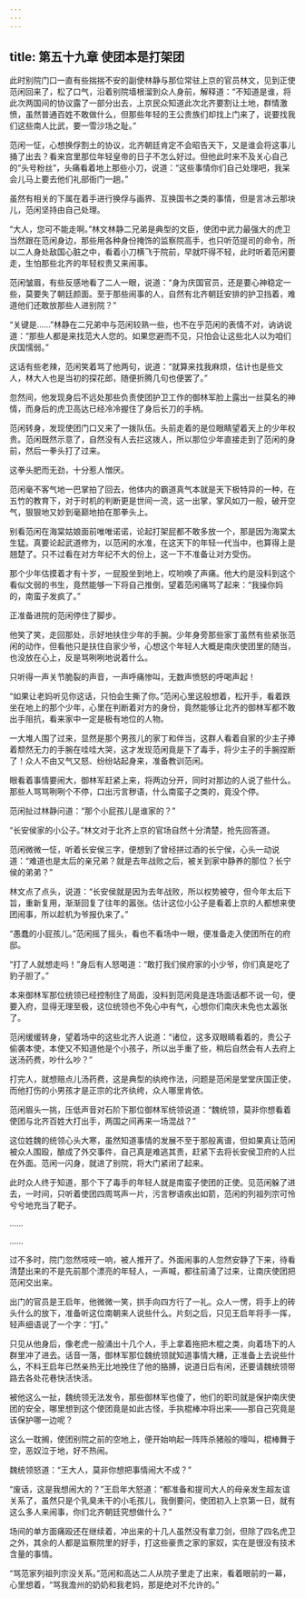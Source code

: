 ```yaml
---
---
---
```

title: 第五十九章 使团本是打架团
---




此时别院门口一直有些揣揣不安的副使林静与那位常驻上京的官员林文，见到正使范闲回来了，松了口气，沿着别院墙根溜到众人身前，解释道：“不知道是谁，将此次两国间的协议露了一部分出去，上京民众知道此次北齐要割让土地，群情激愤，虽然普通百姓不敢做什么，但那些年轻的王公贵族们却找上门来了，说要找我们这些南人比武，要一雪沙场之耻。”

范闲一怔，心想换俘割土的协议，北齐朝廷肯定不会昭告天下，又是谁会将这事儿捅了出去？看来宫里那位年轻皇帝的日子不怎么好过。但他此时来不及关心自己的“头号粉丝”，头痛看着地上那些小刀，说道：“这些事情你们自己处理吧，我呆会儿马上要去他们礼部衙门一趟。”

虽然有相关的下属在着手进行换俘与画界、互换国书之类的事情，但是言冰云那块儿，范闲坚持由自己处理。

“大人，您可不能走啊。”林文林静二兄弟是典型的文臣，使团中武力最强大的虎卫当然跟在范闲身边，那些用各种身份掩饰的监察院高手，也只听范提司的命令，所以二人身处敌国心脏之中，看着小刀横飞于院前，早就吓得不轻，此时听着范闲要走，生怕那些北齐的年轻权贵又来闹事。

范闲皱眉，有些反感地看了二人一眼，说道：“身为庆国官员，还是要心神稳定一些，莫要失了朝廷颜面。至于那些闹事的人，自然有北齐朝廷安排的护卫挡着，难道他们还敢放那些人进别院？”

“关键是……”林静在二兄弟中与范闲较熟一些，也不在乎范闲的表情不对，讷讷说道：“那些人都是来找范大人您的。如果您避而不见，只怕会让这些北人以为咱们庆国懦弱。”

这话有些老辣，范闲笑着骂了他两句，说道：“就算来找我麻烦，估计也是些文人，林大人也是当初的探花郎，随便折腾几句也便罢了。”

忽然间，他发现身后不远处那些负责使团护卫工作的御林军脸上露出一丝莫名的神情，而身后的虎卫高达已经冷冷握住了身后长刀的手柄。

范闲转身，发现使团门口又来了一拨队伍。头前走着的是位眼睛望着天上的少年权贵。范闲既然示意了，自然没有人去拦这拨人，所以那位少年直接走到了范闲的身前，然后一拳头打了过来。

这拳头肥而无劲，十分惹人憎厌。

范闲毫不客气地一巴掌拍了回去，他体内的霸道真气本就是天下极特异的一种，在五竹的教育下，对于时机的判断更是世间一流，这一出掌，掌风如刀一般，破开空气，狠狠地又妙到毫巅地拍在那拳头上。

别看范闲在海棠姑娘面前唯唯诺诺，论起打架屁都不敢多放一个，那是因为海棠太生猛。真要论起武道修为，以范闲的水准，在这天下的年轻一代当中，也算得上是翘楚了。只不过看在对方年纪不大的份上，这一下不准备让对方受伤。

那个少年估摸着才有十岁，一屁股坐到地上，哎哟唤了声痛。他大约是没料到这个看似文弱的书生，竟然能够一下将自己推倒，望着范闲痛骂了起来：“我操你妈的，南蛮子发疯了。”

正准备进院的范闲停住了脚步。

他笑了笑，走回那处，示好地扶住少年的手腕。少年身旁那些家丁虽然有些紧张范闲的动作，但看他只是扶住自家少爷，心想这个年轻人大概是南庆使团里的随当，也没放在心上，反是骂咧咧地说着什么。

只听得一声关节脆裂的声音，一声呼痛惨叫，无数声愤怒的呼喝声起！

“如果让老妈听见你这话，只怕会生撕了你。”范闲心里这般想着，松开手，看着跌坐在地上的那个少年，心里在判断着对方的身份，竟然能够让北齐的御林军都不敢出手阻抗，看来家中一定是极有地位的人物。

一大堆人围了过来，显然是那个男孩儿的家丁和伴当，这群人看着自家的少主子捧着颓然无力的手腕在哇哇大哭，这才发现范闲竟是下了毒手，将少主子的手腕捏断了！众人不由又气又怒、纷纷站起身来，准备教训范闲。

眼看着事情要闹大，御林军赶紧上来，将两边分开，同时对那边的人说了些什么。那些人骂骂咧咧个不停，口出污言秽语，什么南蛮子之类的，竟没个停。

范闲扯过林静问道：“那个小屁孩儿是谁家的？”

“长安侯家的小公子。”林文对于北齐上京的官场自然十分清楚，抢先回答道。

范闲微微一怔，听着长安侯三字，便想到了曾经拼过酒的长宁侯，心头一动说道：“难道也是太后的亲兄弟？就是去年战败之后，被关到家中静养的那位？长宁侯的弟弟？”

林文点了点头，说道：“长安侯就是因为去年战败，所以权势被夺，但今年太后下旨，重新复用，渐渐回复了往年的嚣张。估计这位小公子是看着上京的人都想来使团闹事，所以趁机为爷报仇来了。”

“愚蠢的小屁孩儿。”范闲摇了摇头，看也不看场中一眼，便准备走入使团所在的府邸。

“打了人就想走吗！”身后有人怒喝道：“敢打我们侯府家的小少爷，你们真是吃了豹子胆了。”

本来御林军那位统领已经控制住了局面，没料到范闲竟是连场面话都不说一句，便要入府，显得无理至极，这位统领也不免心中有气，心想你们南庆未免也太嚣张了。

范闲缓缓转身，望着场中的这些北齐人说道：“诸位，这多双眼睛看着的，贵公子偷袭本使，本使又不知道他是个小孩子，所以出手重了些，稍后自然会有人去府上送汤药费，吵什么吵？”

打完人，就想赔点儿汤药费，这是典型的纨绔作法，问题是范闲是堂堂庆国正使，而他打伤的小男孩才是正宗的北齐纨绔，众人哪里肯依。

范闲眉头一挑，压低声音对石阶下那位御林军统领说道：“魏统领，莫非你想看着使团与北齐百姓大打出手，两国之间再来一场混战？”

这位姓魏的统领心头大寒，虽然知道事情的发展不至于那般离谱，但如果真让范闲被众人围殴，酿成了外交事件，自己真是难逃其责，赶紧下去将长安侯卫府的人拦在外面。范闲一闪身，就进了别院，将大门紧闭了起来。

此时众人终于知道，那个下了毒手的年轻人就是南蛮子使团的正使。见范闲躲了进去，一时间，只听着使团四周骂声一片，污言秽语疾出如箭，范闲的列祖列宗可怜兮兮地充当了靶子。

……

……

过不多时，院门忽然吱吱一响，被人推开了。外面闹事的人忽然安静了下来，待看清楚出来的不是先前那个漂亮的年轻人，一声喊，都往前涌了过来，让南庆使团把范闲交出来。

出门的官员是王启年，他微微一笑，拱手向四方行了一礼。众人一愣，将手上的砖头什么的放下，准备听这位南朝来人说些什么。片刻之后，只见王启年将手一挥，轻声细语说了一个字：“打。”

只见从他身后，像老虎一般涌出十几个人，手上拿着拖把木棍之类，向着场下的人群里冲了进去。话音一落，御林军那位魏统领就知道事情大糟，正准备上去说些什么，不料王启年已然亲热无比地挽住了他的胳膊，说道日后有闲，还要请魏统领带路去各处花巷快活快活。

被他这么一扯，魏统领无法发令，那些御林军也傻了，他们的职司就是保护南庆使团的安全，哪里想到这个使团竟是如此古怪，手执棍棒冲将出来——那自己究竟是该保护哪一边呢？

这么一耽搁，使团别院之前的空地上，便开始响起一阵阵杀猪般的嚎叫，棍棒舞于空，恶奴泣于地，好不热闹。

魏统领怒道：“王大人，莫非你想把事情闹大不成？”

“废话，这是我想闹大的？”王启年大怒道：“都准备和提司大人的母亲发生超友谊关系了，虽然只是个乳臭未干的小毛孩儿，我倒要问，使团初入上京第一日，就有这么多人来闹事，你们北齐朝廷究想做什么？”

场间的单方面痛殴还在继续着，冲出来的十几人虽然没有拿刀剑，但除了四名虎卫之外，其余的人都是监察院里的好手，打这些豪贵之家的家奴，实在是很没有技术含量的事情。

“骂范家列祖列宗没关系。”范闲和高达二人从院子里走了出来，看着眼前的一幕，心里想着，“骂我澹州的奶奶和我老妈，那是绝对不允许的。”